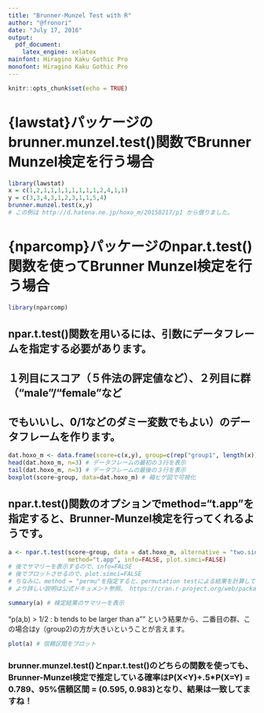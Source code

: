 ```yaml
---
title: "Brunner-Munzel Test with R"
author: "@fronori"
date: "July 17, 2016"
output:
  pdf_document:
    latex_engine: xelatex
mainfont: Hiragino Kaku Gothic Pro
monofont: Hiragino Kaku Gothic Pro
---
```


```r
knitr::opts_chunk$set(echo = TRUE)
```

# {lawstat}パッケージのbrunner.munzel.test()関数でBrunner Munzel検定を行う場合
```r
library(lawstat)
x = c(1,2,1,1,1,1,1,1,1,1,2,4,1,1)
y = c(3,3,4,3,1,2,3,1,1,5,4)
brunner.munzel.test(x,y)
# この例は http://d.hatena.ne.jp/hoxo_m/20150217/p1 から借りました。
```


# {nparcomp}パッケージのnpar.t.test()関数を使ってBrunner Munzel検定を行う場合
```r
library(nparcomp)
```
## npar.t.test()関数を用いるには、引数にデータフレームを指定する必要があります。  
## １列目にスコア（５件法の評定値など）、２列目に群（"male"/"female"など
## でもいいし、0/1などのダミー変数でもよい）のデータフレームを作ります。
```r
dat.hoxo_m <- data.frame(score=c(x,y), group=c(rep("group1", length(x)), rep("group2", length(y))))
head(dat.hoxo_m, n=3) # データフレームの最初の３行を表示
tail(dat.hoxo_m, n=3) # データフレームの最後の３行を表示
boxplot(score~group, data=dat.hoxo_m) # 箱ヒゲ図で可視化
```

## npar.t.test()関数のオプションでmethod="t.app"を指定すると、Brunner-Munzel検定を行ってくれるようです。
```r
a <- npar.t.test(score~group, data = dat.hoxo_m, alternative = "two.sided", 
                 method="t.app", info=FALSE, plot.simci=FALSE)
# 後でサマリーを表示するので、info=FALSE
# 後でプロットさせるので、plot.simci=FALSE
# ちなみに、method = "permu"を指定すると、permutation testによる結果を計算してくれます。
# より詳しい説明は公式ドキュメント参照。 https://cran.r-project.org/web/packages/nparcomp/nparcomp.pdf

summary(a) # 検定結果のサマリーを表示
```
"p(a,b) > 1/2 : b tends to be larger than a"" という結果から、二番目の群、この場合はy（group2)の方が大きいということが言えます。
```r
plot(a) # 信頼区間をプロット
```
### brunner.munzel.test()とnpar.t.test()のどちらの関数を使っても、Brunner-Munzel検定で推定している確率はP(X<Y)+.5*P(X=Y) = 0.789、95%信頼区間 = (0.595, 0.983)となり、結果は一致してますね！